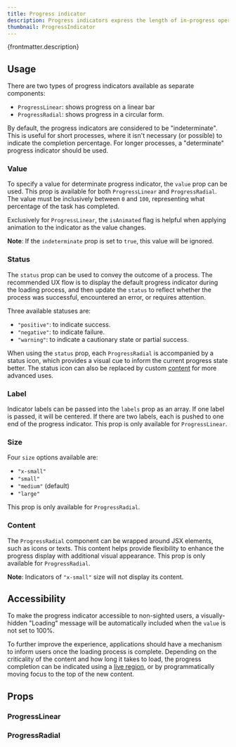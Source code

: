 ```yaml
---
title: Progress indicator
description: Progress indicators express the length of in-progress operations.
thumbnail: ProgressIndicator
---
```


<p>{frontmatter.description}</p>

## Usage

There are two types of progress indicators available as separate components:

- `ProgressLinear`: shows progress on a linear bar
- `ProgressRadial`: shows progress in a circular form.

<LiveExample src='ProgressIndicators.main.jsx' truncate={false}>
  <AllExamples.ProgressIndicatorsMainExample client:load />
</LiveExample>

By default, the progress indicators are considered to be "indeterminate". This is useful for short processes, where it isn't necessary (or possible) to indicate the completion percentage. For longer processes, a "determinate" progress indicator should be used.

### Value

To specify a value for determinate progress indicator, the `value` prop can be used. This prop is available for both `ProgressLinear` and `ProgressRadial`. The value must be inclusively between `0` and `100`, representing what percentage of the task has completed.

<LiveExample src='ProgressIndicators.value.jsx' truncate={false}>
  <AllExamples.ProgressIndicatorsValueExample client:load />
</LiveExample>

Exclusively for `ProgressLinear`, the `isAnimated` flag is helpful when applying animation to the indicator as the value changes.

<LiveExample src='ProgressLinear.isAnimated.jsx'>
  <AllExamples.ProgressLinearAnimatedExample client:load />
</LiveExample>

**Note**: If the `indeterminate` prop is set to `true`, this value will be ignored.

### Status

The `status` prop can be used to convey the outcome of a process. The recommended UX flow is to display the default progress indicator during the loading process, and then update the `status` to reflect whether the process was successful, encountered an error, or requires attention.

Three available statuses are:

- `"positive"`: to indicate success.
- `"negative"`: to indicate failure.
- `"warning"`: to indicate a cautionary state or partial success.

<LiveExample src='ProgressLinear.status.jsx'>
  <AllExamples.ProgressLinearStatusExample client:load />
</LiveExample>

When using the `status` prop, each `ProgressRadial` is accompanied by a status icon, which provides a visual cue to inform the current progress state better. The status icon can also be replaced by custom [content](#content) for more advanced uses.

<LiveExample src='ProgressRadial.status.jsx'>
  <AllExamples.ProgressRadialStatusExample client:load />
</LiveExample>

### Label

Indicator labels can be passed into the `labels` prop as an array. If one label is passed, it will be centered. If there are two labels, each is pushed to one end of the progress indicator. This prop is only available for `ProgressLinear`.

<LiveExample src='ProgressLinear.label.jsx'>
  <AllExamples.ProgressLinearLabelExample client:load />
</LiveExample>

### Size

Four `size` options available are:

- `"x-small"`
- `"small"`
- `"medium"` (default)
- `"large"`

This prop is only available for `ProgressRadial`.

<LiveExample src='ProgressRadial.size.jsx'>
  <AllExamples.ProgressRadialSizeExample client:load />
</LiveExample>

### Content

The `ProgressRadial` component can be wrapped around JSX elements, such as icons or texts. This content helps provide flexibility to enhance the progress display with additional visual appearance. This prop is only available for `ProgressRadial`.

<LiveExample src='ProgressRadial.content.jsx'>
  <AllExamples.ProgressRadialContentExample client:load />
</LiveExample>

**Note**: Indicators of `"x-small"` size will not display its content.

## Accessibility

To make the progress indicator accessible to non-sighted users, a visually-hidden "Loading" message will be automatically included when the `value` is not set to 100%.

To further improve the experience, applications should have a mechanism to inform users once the loading process is complete. Depending on the criticality of the content and how long it takes to load, the progress completion can be indicated using a [live region](https://developer.mozilla.org/en-US/docs/Web/Accessibility/ARIA/ARIA_Live_Regions), or by programmatically moving focus to the top of the new content.

## Props

### ProgressLinear

<PropsTable path='@itwin/itwinui-react/esm/core/ProgressIndicators/ProgressLinear.d.ts' />

### ProgressRadial

<PropsTable path='@itwin/itwinui-react/esm/core/ProgressIndicators/ProgressRadial.d.ts' />
